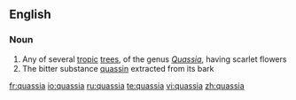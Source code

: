 ==English==

===Noun===
{{wikipedia}}
{{en-noun}}

# Any of several [[tropic]] [[tree]]s, of the genus ''[[Quassia]]'', having scarlet flowers
# The bitter substance [[quassin]] extracted from its bark

[[fr:quassia]]
[[io:quassia]]
[[ru:quassia]]
[[te:quassia]]
[[vi:quassia]]
[[zh:quassia]]
